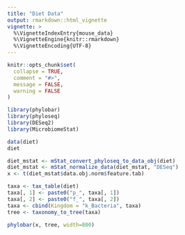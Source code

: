 ```yaml
---
title: "Diet Data"
output: rmarkdown::html_vignette
vignette: >
  %\VignetteIndexEntry{mouse_data}
  %\VignetteEngine{knitr::rmarkdown}
  %\VignetteEncoding{UTF-8}
---
```


```r
knitr::opts_chunk$set(
  collapse = TRUE,
  comment = "#>",
  message = FALSE,
  warning = FALSE
)
```


```r
library(phylobar)
library(phyloseq)
library(DESeq2)
library(MicrobiomeStat)
```

```r
data(diet)
diet
```

```r
diet_mstat <- mStat_convert_phyloseq_to_data_obj(diet)
diet_mstat <- mStat_normalize_data(diet_mstat, "DESeq")
x <- t(diet_mstat$data.obj.norm$feature.tab)
```

```r
taxa <- tax_table(diet)
taxa[, 1] <- paste0("p_", taxa[, 1])
taxa[, 2] <- paste0("f_", taxa[, 2])
taxa <- cbind(Kingdom = "k_Bacteria", taxa)
tree <- taxonomy_to_tree(taxa)
```

```r
phylobar(x, tree, width=800)
```
